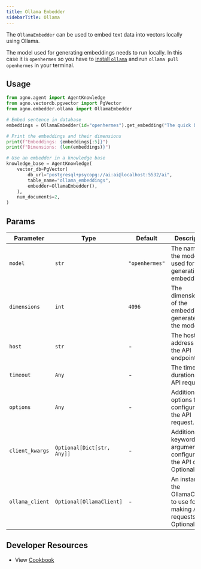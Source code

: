 ```yaml
---
title: Ollama Embedder
sidebarTitle: Ollama
---
```


The `OllamaEmbedder` can be used to embed text data into vectors locally using Ollama.

<Note>The model used for generating embeddings needs to run locally. In this case it is `openhermes` so you have to [install `ollama`](https://ollama.com/download) and run `ollama pull openhermes` in your terminal.</Note>

## Usage

```python cookbook/embedders/ollama_embedder.py
from agno.agent import AgentKnowledge
from agno.vectordb.pgvector import PgVector
from agno.embedder.ollama import OllamaEmbedder

# Embed sentence in database
embeddings = OllamaEmbedder(id="openhermes").get_embedding("The quick brown fox jumps over the lazy dog.")

# Print the embeddings and their dimensions
print(f"Embeddings: {embeddings[:5]}")
print(f"Dimensions: {len(embeddings)}")

# Use an embedder in a knowledge base
knowledge_base = AgentKnowledge(
    vector_db=PgVector(
        db_url="postgresql+psycopg://ai:ai@localhost:5532/ai",
        table_name="ollama_embeddings",
        embedder=OllamaEmbedder(),
    ),
    num_documents=2,
)
```

## Params

| Parameter       | Type                       | Default        | Description                                                               |
| --------------- | -------------------------- | -------------- | ------------------------------------------------------------------------- |
| `model`         | `str`                      | `"openhermes"` | The name of the model used for generating embeddings.                     |
| `dimensions`    | `int`                      | `4096`         | The dimensionality of the embeddings generated by the model.              |
| `host`          | `str`                      | -              | The host address for the API endpoint.                                    |
| `timeout`       | `Any`                      | -              | The timeout duration for API requests.                                    |
| `options`       | `Any`                      | -              | Additional options for configuring the API request.                       |
| `client_kwargs` | `Optional[Dict[str, Any]]` | -              | Additional keyword arguments for configuring the API client. Optional.    |
| `ollama_client` | `Optional[OllamaClient]`   | -              | An instance of the OllamaClient to use for making API requests. Optional. |

## Developer Resources
- View [Cookbook](https://github.com/agno-agi/agno/tree/v2.0/cookbook/agent_concepts/knowledge/embedders/ollama_embedder.py)
